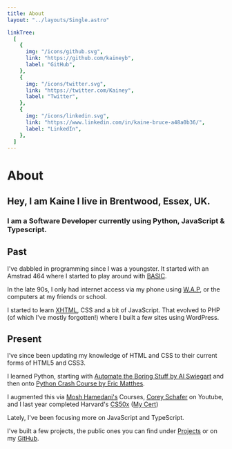 ```yaml
---
title: About
layout: "../layouts/Single.astro"

linkTree:
  [
    {
      img: "/icons/github.svg",
      link: "https://github.com/kaineyb",
      label: "GitHub",
    },
    {
      img: "/icons/twitter.svg",
      link: "https://twitter.com/Kainey",
      label: "Twitter",
    },
    {
      img: "/icons/linkedin.svg",
      link: "https://www.linkedin.com/in/kaine-bruce-a48a0b36/",
      label: "LinkedIn",
    },
  ]
---
```



# About

## Hey, I am Kaine I live in Brentwood, Essex, UK.

### I am a Software Developer currently using Python, JavaScript & Typescript.

<LinkTree links={frontmatter.linkTree} />

## Past

I've dabbled in programming since I was a youngster. It started with an Amstrad 464 where I started to play around with [BASIC](https://en.wikipedia.org/wiki/BASIC).

In the late 90s, I only had internet access via my phone using [W.A.P](https://en.wikipedia.org/wiki/Wireless_Application_Protocol), or the computers at my friends or school.

I started to learn [XHTML](https://en.wikipedia.org/wiki/XHTML), CSS and a bit of JavaScript. That evolved to PHP (of which I've mostly forgotten!) where I built a few sites using WordPress.

## Present

I’ve since been updating my knowledge of HTML and CSS to their current forms of HTML5 and CSS3.

I learned Python, starting with [Automate the Boring Stuff by Al Swiegart](https://automatetheboringstuff.com/) and then onto [Python Crash Course by Eric Matthes](https://ehmatthes.github.io/pcc/).

I augmented this via [Mosh Hamedani's](https://codewithmosh.com/) Courses, [Corey Schafer](https://www.youtube.com/channel/UCCezIgC97PvUuR4_gbFUs5g) on Youtube, and I last year completed Harvard's [CS50x](https://pll.harvard.edu/course/cs50-introduction-computer-science?delta=0) ([My Cert](https://certificates.cs50.io/2a97932a-bb33-4fc0-b949-836951297170.pdf?size=A4))

Lately, I've been focusing more on JavaScript and TypeScript.

I've built a few projects, the public ones you can find under [Projects](/projects) or on my [GitHub](https://github.com/kaineyb).
